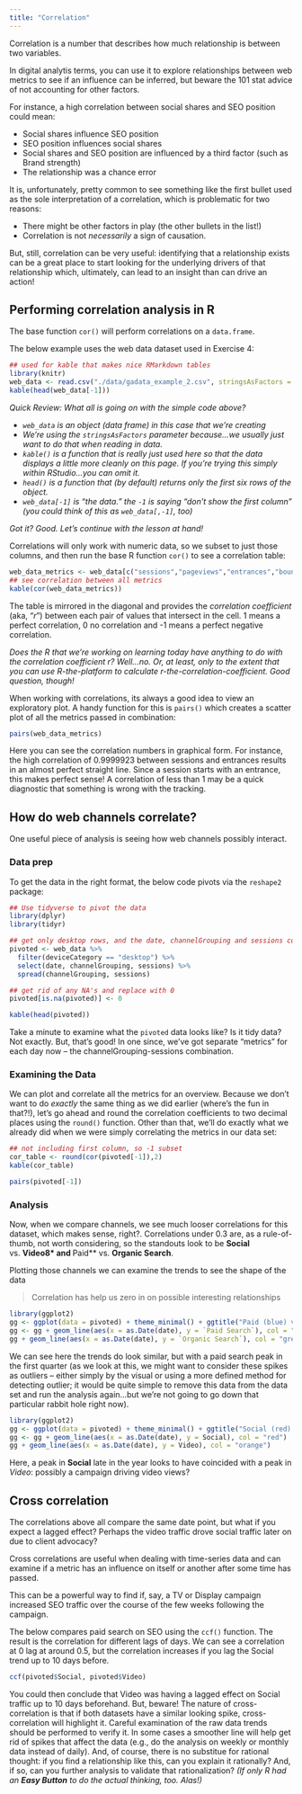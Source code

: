 ```yaml
---
title: "Correlation"
---
```


Correlation is a number that describes how much relationship is between two variables.

In digital analytis terms, you can use it to explore relationships between web metrics to see if an influence can be inferred, but beware the 101 stat advice of not accounting for other factors.  

For instance, a high correlation between social shares and SEO position could mean:

* Social shares influence SEO position
* SEO position influences social shares
* Social shares and SEO position are influenced by a third factor (such as Brand strength)
* The relationship was a chance error

It is, unfortunately, pretty common to see something like the first bullet used as the sole interpretation of a correlation, which is problematic for two reasons:

* There might be other factors in play (the other bullets in the list!)
* Correlation is not _necessarily_ a sign of causation. 

But, still, correlation can be very useful: identifying that a relationship exists can be a great place to start looking for the underlying drivers of that relationship which, ultimately, can lead to an insight than can drive an action!

## Performing correlation analysis in R

The base function `cor()` will perform correlations on a `data.frame`.

The below example uses the web data dataset used in Exercise 4:

```r
## used for kable that makes nice RMarkdown tables
library(knitr)
web_data <- read.csv("./data/gadata_example_2.csv", stringsAsFactors = FALSE)
kable(head(web_data[-1]))
```

_Quick Review: What all is going on with the simple code above?_

* _`web_data` is an object (data frame) in this case that we're creating_
* _We're using the `stringsAsFactors` parameter because...we usually just want to do that when reading in data._
* _`kable()` is a function that is really just used here so that the data displays a little more cleanly on this page. If you're trying this simply within RStudio...you can omit it._
* _`head()` is a function that (by default) returns only the first six rows of the object._
* _`web_data[-1]` is "the data." the `-1` is saying "don't show the first column" (you could think of this as `web_data[,-1]`, too)_

_Got it? Good. Let's continue with the lesson at hand!_

Correlations will only work with numeric data, so we subset to just those columns, and then run the base R function `cor()` to see a correlation table:

```r
web_data_metrics <- web_data[c("sessions","pageviews","entrances","bounces")]
## see correlation between all metrics
kable(cor(web_data_metrics))
```

The table is mirrored in the diagonal and provides the _correlation coefficient_ (aka, "_r_") between each pair of values that intersect in the cell. 1 means a perfect correlation, 0 no correlation and -1 means a perfect negative correlation.

_Does the R that we're working on learning today have anything to do with the correlation coefficient _r_? Well...no. Or, at least, only to the extent that you can use R-the-platform to calculate r-the-correlation-coefficient. Good question, though!_

When working with correlations, its always a good idea to view an exploratory plot.  A handy function for this is `pairs()` which creates a scatter plot of all the metrics passed in combination:

```r
pairs(web_data_metrics)
```

Here you can see the correlation numbers in graphical form. For instance, the high correlation of 0.9999923 between sessions and entrances results in an almost perfect straight line.  Since a session starts with an entrance, this makes perfect sense!  A correlation of less than 1 may be a quick diagnostic that something is wrong with the tracking.

## How do web channels correlate?

One useful piece of analysis is seeing how web channels possibly interact.

### Data prep

To get the data in the right format, the below code pivots via the `reshape2` package:

```r
## Use tidyverse to pivot the data
library(dplyr)
library(tidyr)

## get only desktop rows, and the date, channelGrouping and sessions columns
pivoted <- web_data %>% 
  filter(deviceCategory == "desktop") %>% 
  select(date, channelGrouping, sessions) %>%
  spread(channelGrouping, sessions)

## get rid of any NA's and replace with 0
pivoted[is.na(pivoted)] <- 0

kable(head(pivoted))
```

Take a minute to examine what the `pivoted` data looks like? Is it tidy data? Not exactly. But, that's good! In one since, we've got separate "metrics" for each day now -- the channelGrouping-sessions combination. 

### Examining the Data

We can plot and correlate all the metrics for an overview. Because we don't want to do _exactly_ the same thing as we did earlier (where's the fun in that?!), let's go ahead and round the correlation coefficients to two decimal places using the `round()` function. Other than that, we'll do exactly what we already did when we were simply correlating the metrics in our data set:

```r
## not including first column, so -1 subset
cor_table <- round(cor(pivoted[-1]),2)
kable(cor_table)

pairs(pivoted[-1])
```

### Analysis

Now, when we compare channels, we see much looser correlations for this dataset, which makes sense, right?.  Correlations under 0.3 are, as a rule-of-thumb, not worth considering, so the standouts look to be **Social** vs. **Video8* and **Paid** vs. **Organic Search**.

Plotting those channels we can examine the trends to see the shape of the data

> Correlation has help us zero in on possible interesting relationships


```r
library(ggplot2)
gg <- ggplot(data = pivoted) + theme_minimal() + ggtitle("Paid (blue) vs Organic (green) search")
gg <- gg + geom_line(aes(x = as.Date(date), y = `Paid Search`), col = "blue")
gg + geom_line(aes(x = as.Date(date), y = `Organic Search`), col = "green")
```

We can see here the trends do look similar, but with a paid search peak in the first quarter (as we look at this, we might want to consider these spikes as outliers -- either simply by the visual or using a more defined method for detecting outlier; it would be quite simple to remove this data from the data set and run the analysis again...but we're not going to go down that particular rabbit hole right now).

```r
library(ggplot2)
gg <- ggplot(data = pivoted) + theme_minimal() + ggtitle("Social (red) vs Video (orange)")
gg <- gg + geom_line(aes(x = as.Date(date), y = Social), col = "red")
gg + geom_line(aes(x = as.Date(date), y = Video), col = "orange")
```

Here, a peak in **Social** late in the year looks to have coincided with a peak in *Video*: possibly a campaign driving video views?

## Cross correlation

The correlations above all compare the same date point, but what if you expect a lagged effect?  Perhaps the video traffic drove social traffic later on due to client advocacy?

Cross correlations are useful when dealing with time-series data and can examine if a metric has an influence on itself or another after some time has passed.  

This can be a powerful way to find if, say, a TV or Display campaign increased SEO traffic over the course of the few weeks following the campaign.

The below compares paid search on SEO using the `ccf()` function. The result is the correlation for different lags of days. We can see a correlation at 0 lag at around 0.5, but the correlation increases if you lag the Social trend up to 10 days before. 

```r
ccf(pivoted$Social, pivoted$Video)
```

You could then conclude that Video was having a lagged effect on Social traffic up to 10 days beforehand. But, beware! The nature of cross-correlation is that if both datasets have a similar looking spike, cross-correlation will highlight it.  Careful examination of the raw data trends should be performed to verify it.  In some cases a smoother line will help get rid of spikes that affect the data (e.g., do the analysis on weekly or monthly data instead of daily). And, of course, there is no substitue for rational thought: if you find a relationship like this, can you explain it rationally? And, if so, can you further analysis to validate that rationalization? _(If only R had an **Easy Button** to do the actual thinking, too. Alas!)_